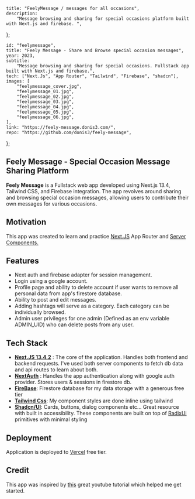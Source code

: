 	title: "FeelyMessage / messages for all occasions",
	description:
		"Message browsing and sharing for special occasions platform built with Next.js and firebase. ",
};

	id: "feelymessage",
	title: "Feely Message - Share and Browse special occasion messages",
	year: 2023,
	subtitle:
		"Message browsing and sharing for special occasions. Fullstack app built with Next.js and firebase.",
	tech: ["Next.Js", "App Router", "Tailwind", "Firebase", "shadcn"],
	images: [
		"feelymessage_cover.jpg",
		"feelymessage_01.jpg",
		"feelymessage_02.jpg",
		"feelymessage_03.jpg",
		"feelymessage_04.jpg",
		"feelymessage_05.jpg",
		"feelymessage_06.jpg",
	],
	link: "https://feely-message.donis3.com/",
	repo: "https://github.com/donis3/feely-message",
};

## Feely Message - Special Occasion Message Sharing Platform

**Feely Message** is a Fullstack web app developed using Next.js 13.4, Tailwind CSS, and Firebase integration. 
The app revolves around sharing and browsing special occasion messages, 
allowing users to contribute their own messages for various occasions.

## Motivation

This app was created to learn and practice [Next.JS](https://github.com/vercel/next.js) 
App Router and [Server Components.](https://nextjs.org/docs/app/building-your-application/rendering/server-components)

## Features

- Next auth and firebase adapter for session management. 
- Login using a google account. 
- Profile page and ability to delete account if user wants to remove all personal data from app's firestore database.
- Ability to post and edit messages.
- Adding hashtags will serve as a category. Each category can be individually browsed.
- Admin user privileges for one admin (Defined as an env variable ADMIN_UID) who can delete posts from any user.


## Tech Stack

-   [**Next.JS 13.4.2**](https://github.com/vercel/next.js) : The core of the application. Handles both frontend and backend requests. I've used both server components to fetch db data and api routes to learn about both.
-   [**NextAuth**](https://github.com/nextauthjs/next-auth) : Handles the app authentication along with google auth provider. Stores users & sessions in firestore db.
-   [**FireBase**](https://github.com/firebase/): Firestore database for my data storage with a generous free tier
-   [**Tailwind Css**](https://github.com/tailwindlabs/tailwindcss): My component styles are done inline using tailwind
-   [**Shadcn/UI**](https://github.com/shadcn/ui): Cards, buttons, dialog components etc... Great resource with built in accessibility. These components are built on top of [RadixUi](https://github.com/radix-ui) primitives with minimal styling

## Deployment

Application is deployed to [Vercel](https://vercel.com/) free tier.

## Credit

This app was inspired by [this](https://www.youtube.com/watch?v=wm5gMKuwSYk) great youtube tutorial which helped me get started.

